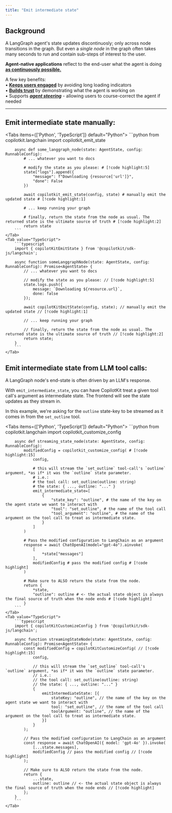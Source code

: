 ```yaml
---
title: "Emit intermediate state"
---
```



## Background

A LangGraph agent's state updates discontinuosly; only across node transitions in the graph.
But even a _single node_ in the graph often takes many seconds to run and contain sub-steps of interest to the user.

**Agent-native applications** reflect to the end-user what the agent is doing **<u>as continuously possible.</u>**

A few key benefits:<br/>
• **<u>Keeps users engaged</u>** by avoiding long loading indicators<br/>
• **<u>Builds trust</u>** by demonstrating what the agent is working on<br/>
• Supports [**_agent steering_**](/coagents/advanced/agent-steering) - allowing users to course-correct the agent if needed<br/>

---


## Emit intermediate state manually:

<Tabs items={['Python', 'TypeScript']} default="Python">
    <Tab value="Python">
        ```python
        from copilotkit.langchain import copilotkit_emit_state

        async def some_langgraph_node(state: AgentState, config: RunnableConfig):
            # ... whatever you want to docs

            # modify the state as you please: # [!code highlight:5]
            state["logs"].append({
                "message": f"Downloading {resource['url']}",
                "done": False
            })

            await copilotkit_emit_state(config, state) # manually emit the updated state # [!code highlight:1]

            # ... keep running your graph

            # finally, return the state from the node as usual. The returned state is the ultimate source of truth # [!code highlight:2]
            return state
        ```
    </Tab>
    <Tab value="TypeScript">
        ```typescript
        import { copilotKitEmitState } from '@copilotkit/sdk-js/langchain';

        async function someLanggraphNode(state: AgentState, config: RunnableConfig): Promise<AgentState> {
            // ... whatever you want to docs

            // modify the state as you please: // [!code highlight:5]
            state.logs.push({
                message: `Downloading ${resource.url}`,
                done: false
            });

            await copilotKitEmitState(config, state); // manually emit the updated state // [!code highlight:1]

            // ... keep running your graph

            // finally, return the state from the node as usual. The returned state is the ultimate source of truth // [!code highlight:2]
            return state;
        }
        ```
    </Tab>
</Tabs>


## Emit intermediate state from LLM tool calls:

A LangGraph node's end-state is often driven by an LLM's response.

With `emit_intermediate_state`, you can have CopilotKit treat a given tool call's argument as intermediate state.
The frontend will see the state updates as they stream in.

In this example, we're asking for the `outline` state-key to be streamed as it comes in from the `set_outline` tool.

<Tabs items={['Python', 'TypeScript']} default="Python">
    <Tab value="Python">
        ```python
        from copilotkit.langchain import copilotkit_customize_config

        async def streaming_state_node(state: AgentState, config: RunnableConfig):
            modifiedConfig = copilotkit_customize_config( # [!code highlight:15]
                config,

                # this will stream the `set_outline` tool-call's `outline` argument, *as if* it was the `outline` state parameter.
                # i.e.:
                # the tool call: set_outline(outline: string)
                # the state: { ..., outline: "..." }
                emit_intermediate_state=[
                    {
                        "state_key": "outline", # the name of the key on the agent state we want to interact with
                        "tool": "set_outline", # the name of the tool call
                        "tool_argument": "outline", # the name of the argument on the tool call to treat as intermediate state.
                    }
                ]
            )

            # Pass the modified configuration to LangChain as an argument
            response = await ChatOpenAI(model="gpt-4o").ainvoke(
                [
                    *state["messages"]
                ],
                modifiedConfig # pass the modified config # [!code highlight]
            )

            # Make sure to ALSO return the state from the node.
            return {
                *state,
                "outline": outline # <- the actual state object is always the final source of truth when the node ends # [!code highlight]
            }
        ```
    </Tab>
    <Tab value="TypeScript">
        ```typescript
        import { copilotKitCustomizeConfig } from '@copilotkit/sdk-js/langchain';

        async function streamingStateNode(state: AgentState, config: RunnableConfig): Promise<AgentState> {
            const modifiedConfig = copilotKitCustomizeConfig( // [!code highlight:15]
                config,

                // this will stream the `set_outline` tool-call's `outline` argument, *as if* it was the `outline` state parameter.
                // i.e.:
                // the tool call: set_outline(outline: string)
                // the state: { ..., outline: "..." }
                {
                    emitIntermediateState: [{
                        stateKey: "outline", // the name of the key on the agent state we want to interact with
                        tool: "set_outline", // the name of the tool call
                        toolArgument: "outline", // the name of the argument on the tool call to treat as intermediate state.
                    }]
                }
            );

            // Pass the modified configuration to LangChain as an argument
            const response = await ChatOpenAI({ model: 'gpt-4o' }).invoke(
                [...state.messages],
                modifiedConfig // pass the modified config // [!code highlight]
            );

            // Make sure to ALSO return the state from the node.
            return {
                ...state,
                outline: outline // <- the actual state object is always the final source of truth when the node ends // [!code highlight]
            };
        }
        ```
    </Tab>
</Tabs>


<CoAgentsEnterpriseCTA />
